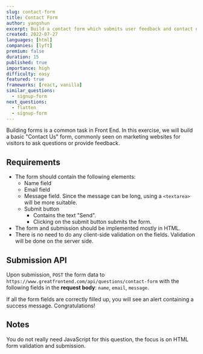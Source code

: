 ```yaml
---
slug: contact-form
title: Contact Form
author: yangshun
excerpt: Build a contact form which submits user feedback and contact details to a back end API
created: 2022-07-27
languages: [html]
companies: [lyft]
premium: false
duration: 15
published: true
importance: high
difficulty: easy
featured: true
frameworks: [react, vanilla]
similar_questions:
  - signup-form
next_questions:
  - flatten
  - signup-form
---
```


Building forms is a common task in Front End. In this exercise, we will build a basic "Contact Us" form, commonly seen on marketing websites for visitors to ask questions or provide feedback.

## Requirements

- The form should contain the following elements:
  - Name field
  - Email field
  - Message field. Since the message can be long, using a `<textarea>` will be more suitable.
  - Submit button
    - Contains the text "Send".
    - Clicking on the submit button submits the form.
- The form and submission should be implemented mostly in HTML.
- There is no need to do any client-side validation on the fields. Validation will be done on the server side.

## Submission API

Upon submission, `POST` the form data to `https://www.greatfrontend.com/api/questions/contact-form` with the following fields in the **request body**: `name`, `email`, `message`.

If all the form fields are correctly filled up, you will see an alert containing a success message. Congratulations!

## Notes

You do not really need JavaScript for this question, the focus is on HTML form validation and submission.
